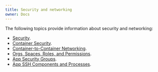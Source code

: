 ```yaml
---
title: Security and networking
owner: Docs
---
```


The following topics provide information about security and networking:

* [<AppRuntimeAbbr/> Security](security-and-networking/security).
* [Container Security](security-and-networking/container-security).
* [Container-to-Container Networking](security-and-networking/understand-cf-networking).
* [Orgs, Spaces, Roles, and Permissions](security-and-networking/roles).
* [App Security Groups](security-and-networking/asg).
* [App SSH Components and Processes](security-and-networking/ssh-conceptual).
